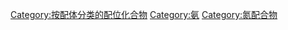 [[Category:按配体分类的配位化合物|Category:按配体分类的配位化合物]]
[[Category:氨|Category:氨]]
[[Category:氮配合物|Category:氮配合物]]